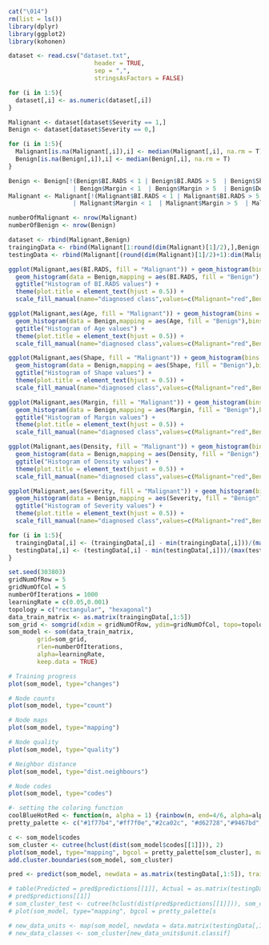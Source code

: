 ```r
cat("\014")
rm(list = ls())
library(dplyr)
library(ggplot2)
library(kohonen)
```

```r

dataset <- read.csv("dataset.txt", 
                        header = TRUE, 
                        sep = ",",
                        stringsAsFactors = FALSE)

for (i in 1:5){
  dataset[,i] <- as.numeric(dataset[,i])
}

Malignant <- dataset[dataset$Severity == 1,]
Benign <- dataset[dataset$Severity == 0,]

for (i in 1:5){
  Malignant[is.na(Malignant[,i]),i] <- median(Malignant[,i], na.rm = T)
  Benign[is.na(Benign[,i]),i] <- median(Benign[,i], na.rm = T)
}

Benign <- Benign[!(Benign$BI.RADS < 1 | Benign$BI.RADS > 5  | Benign$Shape < 1  | Benign$Shape > 4
                  | Benign$Margin < 1  | Benign$Margin > 5  | Benign$Density < 1  | Benign$Density > 4),]
Malignant <- Malignant[!(Malignant$BI.RADS < 1 | Malignant$BI.RADS > 5  | Malignant$Shape < 1  | Malignant$Shape > 4
                  | Malignant$Margin < 1  | Malignant$Margin > 5  | Malignant$Density < 1  | Malignant$Density > 4),]

numberOfMalignant <- nrow(Malignant)
numberOfBenign <- nrow(Benign)

dataset <- rbind(Malignant,Benign)
traingingData <- rbind(Malignant[1:round(dim(Malignant)[1]/2),],Benign[1:round(dim(Benign)[1]/2),])
testingData <- rbind(Malignant[(round(dim(Malignant)[1]/2)+1):dim(Malignant)[1],],Benign[(round(dim(Benign)[1]/2)+1):dim(Benign)[1],])

```

```r

ggplot(Malignant,aes(BI.RADS, fill = "Malignant")) + geom_histogram(bins = 4, alpha = 0.5) + 
  geom_histogram(data = Benign,mapping = aes(BI.RADS, fill = "Benign"),bins = 4, alpha = 0.5) +
  ggtitle("Histogram of BI.RADS values") +
  theme(plot.title = element_text(hjust = 0.5)) +
  scale_fill_manual(name="diagnosed class",values=c(Malignant="red",Benign="blue"))

ggplot(Malignant,aes(Age, fill = "Malignant")) + geom_histogram(bins = 4, alpha = 0.5) + 
  geom_histogram(data = Benign,mapping = aes(Age, fill = "Benign"),bins = 4, alpha = 0.5) +
  ggtitle("Histogram of Age values") +
  theme(plot.title = element_text(hjust = 0.5)) +
  scale_fill_manual(name="diagnosed class",values=c(Malignant="red",Benign="blue"))

ggplot(Malignant,aes(Shape, fill = "Malignant")) + geom_histogram(bins = 4, alpha = 0.5) + 
  geom_histogram(data = Benign,mapping = aes(Shape, fill = "Benign"),bins = 4, alpha = 0.5) +
  ggtitle("Histogram of Shape values") +
  theme(plot.title = element_text(hjust = 0.5)) +
  scale_fill_manual(name="diagnosed class",values=c(Malignant="red",Benign="blue"))

ggplot(Malignant,aes(Margin, fill = "Malignant")) + geom_histogram(bins = 4, alpha = 0.5) + 
  geom_histogram(data = Benign,mapping = aes(Margin, fill = "Benign"),bins = 4, alpha = 0.5) +
  ggtitle("Histogram of Margin values") +
  theme(plot.title = element_text(hjust = 0.5)) +
  scale_fill_manual(name="diagnosed class",values=c(Malignant="red",Benign="blue"))

ggplot(Malignant,aes(Density, fill = "Malignant")) + geom_histogram(bins = 4, alpha = 0.5) + 
  geom_histogram(data = Benign,mapping = aes(Density, fill = "Benign"),bins = 4, alpha = 0.5) +
  ggtitle("Histogram of Density values") +
  theme(plot.title = element_text(hjust = 0.5)) +
  scale_fill_manual(name="diagnosed class",values=c(Malignant="red",Benign="blue"))

ggplot(Malignant,aes(Severity, fill = "Malignant")) + geom_histogram(bins = 4, alpha = 0.5) + 
  geom_histogram(data = Benign,mapping = aes(Severity, fill = "Benign"),bins = 4, alpha = 0.5) +
  ggtitle("Histogram of Severity values") +
  theme(plot.title = element_text(hjust = 0.5)) +
  scale_fill_manual(name="diagnosed class",values=c(Malignant="red",Benign="blue"))

```

```r
for (i in 1:5){
  traingingData[,i] <- (traingingData[,i] - min(traingingData[,i]))/(max(traingingData[,i])-min(traingingData[,i]))
  testingData[,i] <- (testingData[,i] - min(testingData[,i]))/(max(testingData[,i])-min(testingData[,i]))
}
```

```r

set.seed(303803)
gridNumOfRow = 5
gridNumOfCol = 5
numberOfIterations = 1000
learningRate = c(0.05,0.001)
topology = c("rectangular", "hexagonal")
data_train_matrix <- as.matrix(traingingData[,1:5])
som_grid <- somgrid(xdim = gridNumOfRow, ydim=gridNumOfCol, topo=topology[2], neighbourhood.fct = "gaussian")
som_model <- som(data_train_matrix, 
		grid=som_grid, 
		rlen=numberOfIterations, 
		alpha=learningRate, 
		keep.data = TRUE)

```

```r

# Training progress
plot(som_model, type="changes")

# Node counts
plot(som_model, type="count")

# Node maps
plot(som_model, type="mapping")

# Node quality
plot(som_model, type="quality")

# Neighbor distance
plot(som_model, type="dist.neighbours")

# Node codes
plot(som_model, type="codes")

#- setting the coloring function
coolBlueHotRed <- function(n, alpha = 1) {rainbow(n, end=4/6, alpha=alpha)[n:1]}
pretty_palette <- c("#1f77b4","#ff7f0e","#2ca02c", "#d62728","#9467bd","#8c564b","#e377c2")

c <- som_model$codes 
som_cluster <- cutree(hclust(dist(som_model$codes[[1]])), 2)
plot(som_model, type="mapping", bgcol = pretty_palette[som_cluster], main = "Clusters") 
add.cluster.boundaries(som_model, som_cluster)

```

```r

pred <- predict(som_model, newdata = as.matrix(testingData[,1:5]), trainingdata = as.matrix(traingingData[,1:5]))

# table(Predicted = pred$predictions[[1]], Actual = as.matrix(testingData[,1:5]))
# pred$predictions[[1]]
# som_cluster_test <- cutree(hclust(dist(pred$predictions[[1]])), som_cluster)
# plot(som_model, type="mapping", bgcol = pretty_palette[s

# new_data_units <- map(som_model, newdata = data.matrix(testingData[,1:5]))
# new_data_classes <- som_cluster[new_data_units$unit.classif]


```

```r

```
